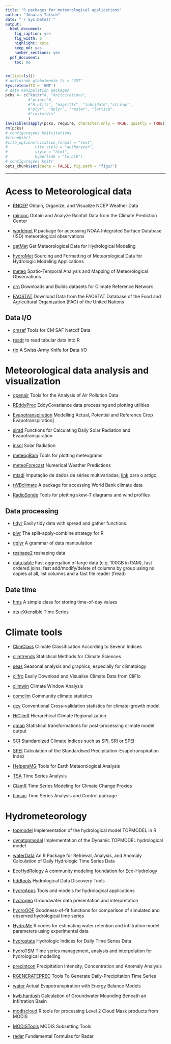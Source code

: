 ```yaml
---
title: "R packages for meteorological applications"
author: "Jônatan Tatsch"
date: "`r Sys.Date()`"
output:
  html_document:
    fig_caption: yes
    fig_width: 6
    highlight: kate
    keep_md: yes
    number_sections: yes
  pdf_document:
    toc: no
---
```


```r
rm(list=ls())
# definindo globalmente tz = "GMT"
Sys.setenv(TZ = 'GMT')
# data manipulation packages
pcks <- c("knitr"#, "knitcitations",
          #"printr"#,
          #"R.utils", "magrittr", "lubridate","stringr", 
          #"plyr", "dplyr", "raster", "lattice",
          #"rasterVis"
          )
invisible(sapply(pcks, require, character.only = TRUE, quietly = TRUE))
rm(pcks)
# configuraçoes knitcitations
#cleanbib()
#cite_options(citation_format = "text",
#            cite.style = "authoryear", 
#            style = "html", 
#            hyperlink = "to.bib")
# configuraçoes knitr
opts_chunk$set(cache = FALSE, fig.path = "figs/")
```

- - -



# Acess to Meteorological data



* [RNCEP](https://cran.r-project.org/web/packages/RNCEP/index.html) Obtain, Organize, and Visualize NCEP Weather Data

* [raincpc](https://cran.r-project.org/web/packages/raincpc/index.html)	Obtain and Analyze Rainfall Data from the Climate Prediction Center

* [worldmet](https://github.com/davidcarslaw/worldmet)	R package for accessing NOAA Integrated Surface Database (ISD) meteorological observations

* [getMet](https://cran.r-project.org/web/packages/getMet/index.html)	Get Meteorological Data for Hydrological Modeling

* [hydroMet](http://r-forge.r-project.org/R/?group_id=2056) Sourcing and Formatting of Meteorological Data for Hydrologic Modeling Applications

* [meteo](https://cran.r-project.org/web/packages/meteo/index.html)	Spatio-Temporal Analysis and Mapping of Meteorological Observations

* [crn](https://cran.r-project.org/web/packages/crn/index.html)	Downloads and Builds datasets for Climate Reference Network

* [FAOSTAT](https://cran.r-project.org/web/packages/FAOSTAT/index.html)	Download Data from the FAOSTAT Database of the Food and Agricultural Organization (FAO) of the United Nations

## Data I/O 

* [cmsaf](https://cran.r-project.org/web/packages/cmsaf/index.html) Tools for CM SAF Netcdf Data

* [readr](https://github.com/hadley/readr) to read tabular data into R

* [rio](https://github.com/hadley/readr) A Swiss-Army Knife for Data I/O 


# Meteorological data analysis and visualization

* [openair](https://cran.r-project.org/web/packages/openair/index.html)	Tools for the Analysis of Air Pollution Data

* [REddyProc](https://cran.r-project.org/web/packages/ClamR/index.html) EddyCovariance data processing and plotting utilities

* [Evapotranspiration](https://cran.r-project.org/web/packages/Evapotranspiration/index.html)	Modelling Actual, Potential and Reference Crop Evapotranspiration]

* [sirad](https://cran.r-project.org/web/packages/sirad/index.html)	Functions for Calculating Daily Solar Radiation and Evapotranspiration

* [insol](https://cran.r-project.org/web/packages/insol/index.html)	Solar Radiation

* [meteogRam](https://cran.r-project.org/web/packages/meteogRam/index.html)	Tools for plotting meteograms

* [meteoForecast](https://cran.r-project.org/web/packages/meteoForecast/index.html)	Numerical Weather Predictions

* [mtsdi](https://cran.r-project.org/web/packages/mtsdi/) Imputação de dados de séries multivariadas; [link](http://www.sciencedirect.com/science/article/pii/S1352231014009145#) para o artigo;

* [rWBclimate](https://cran.r-project.org/web/packages/rWBclimate/index.html)	A package for accessing World Bank climate data

* [RadioSonde](https://cran.r-project.org/web/packages/RadioSonde/index.html) Tools for plotting skew-T diagrams and wind profiles

## Data processing

* [tidyr](https://github.com/hadley/tidyr) Easily tidy data with spread and gather functions.

* [plyr](https://github.com/hadley/plyr) The split-apply-combine strategy for R

* [dplyr](https://github.com/hadley/dplyr) A grammar of data manipulation

* [reshape2](https://github.com/hadley/reshape) reshaping data

* [data.table](https://github.com/Rdatatable/data.table) Fast aggregation of large data (e.g. 100GB in RAM), fast ordered joins, fast add/modify/delete of columns by group using no copies at all, list columns and a fast file reader (fread)


## Date time

* [hms](https://github.com/rstats-db/hms) A simple class for storing time-of-day values

* [xts](https://cran.r-project.org/web/packages/xts/index.html) eXtensible Time Series

# Climate tools

* [ClimClass](https://cran.r-project.org/web/packages/ClimClass/index.html)	Climate Classification According to Several Indices

* [climtrends](https://cran.r-project.org/web/packages/climtrends/index.html)	Statistical Methods for Climate Sciences

* [seas](https://cran.r-project.org/web/packages/seas/index.html) Seasonal analysis and graphics, especially for climatology

* [clifro](https://cran.r-project.org/web/packages/clifro/index.html)	Easily Download and Visualise Climate Data from CliFlo

* [climwin](https://cran.r-project.org/web/packages/climwin/index.html)	Climate Window Analysis

* [comclim](https://cran.r-project.org/web/packages/comclim/index.html)	Community climate statistics

* [dcv](https://cran.r-project.org/web/packages/dcv/index.html)	Conventional Cross-validation statistics for climate-growth model

* [HiClimR](https://cran.r-project.org/web/packages/HiClimR/index.html)	Hierarchical Climate Regionalization

* [qmap](https://cran.r-project.org/web/packages/qmap/index.html)	Statistical transformations for post-processing climate model output

* [SCI](https://cran.r-project.org/web/packages/SCI/index.html)	Standardized Climate Indices such as SPI, SRI or SPEI

* [SPEI](https://cran.r-project.org/web/packages/SPEI/index.html)	Calculation of the Standardised Precipitation-Evapotranspiration Index

* [HelpersMG](https://cran.r-project.org/web/packages/HelpersMG/index.html)	Tools for Earth Meteorological Analysis

* [TSA](https://cran.r-project.org/web/packages/TSA/index.html)	Time Series Analysis

* [ClamR](https://cran.r-project.org/web/packages/ClamR/index.html) Time Series Modeling for Climate Change Proxies

* [timsac](https://cran.r-project.org/web/packages/timsac/index.html)	Time Series Analysis and Control package

# Hydrometeorology

* [topmodel](https://cran.r-project.org/web/packages/topmodel/index.html)	Implementation of the hydrological model TOPMODEL in R

* [dynatopmodel](https://cran.r-project.org/web/packages/dynatopmodel/index.html)	Implementation of the Dynamic TOPMODEL hydrological model

* [waterData](https://cran.r-project.org/web/packages/waterData/index.html)	An R Package for Retrieval, Analysis, and Anomaly Calculation of Daily Hydrologic Time Series Data

* [EcoHydRology](https://cran.r-project.org/web/packages/EcoHydRology/index.html)	A community modeling foundation for Eco-Hydrology

* [hddtools](https://cran.r-project.org/web/packages/hddtools/index.html)	Hydrological Data Discovery Tools

* [hydroApps](https://cran.r-project.org/web/packages/hydroApps/index.html)	Tools and models for hydrological applications

* [hydrogeo](https://cran.r-project.org/web/packages/hydrogeo/index.html)	Groundwater data presentation and interpretation

* [hydroGOF](https://cran.r-project.org/web/packages/hydroGOF/index.html)	Goodness-of-fit functions for comparison of simulated and observed hydrological time series

* [HydroMe](https://cran.r-project.org/web/packages/HydroMe/index.html)	R codes for estimating water retention and infiltration model parameters using experimental data

* [hydrostats](https://cran.r-project.org/web/packages/hydrostats/index.html)	Hydrologic Indices for Daily Time Series Data

* [hydroTSM](https://cran.r-project.org/web/packages/hydroTSM/index.html)	Time series management, analysis and interpolation for hydrological modelling

* [precintcon](https://cran.r-project.org/web/packages/precintcon/index.html)	Precipitation Intensity, Concentration and Anomaly Analysis

* [RGENERATEPREC](https://cran.r-project.org/web/packages/RGENERATEPREC/index.html)	Tools To Generate Daily-Precipitation Time Series

* [water](https://cran.r-project.org/web/packages/water/index.html)	Actual Evapotranspiration with Energy Balance Models

* [kwb.hantush](https://cran.r-project.org/web/packages/kwb.hantush/index.html)	Calculation of Groundwater Mounding Beneath an Infiltration Basin

* [modiscloud](https://cran.r-project.org/web/packages/modiscloud/index.html)	R tools for processing Level 2 Cloud Mask products from MODIS

* [MODISTools](https://cran.r-project.org/web/packages/MODISTools/index.html)	MODIS Subsetting Tools

* [radar](https://cran.r-project.org/web/packages/radar/index.html)	Fundamental Formulas for Radar








